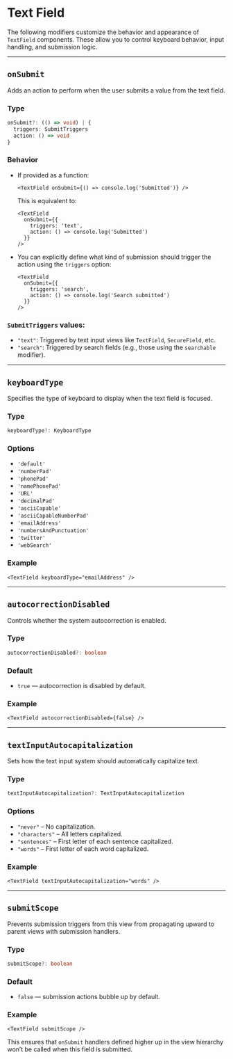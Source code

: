 # Text Field 

The following modifiers customize the behavior and appearance of `TextField` components. These allow you to control keyboard behavior, input handling, and submission logic.

---

## `onSubmit`

Adds an action to perform when the user submits a value from the text field.

### Type

```ts
onSubmit?: (() => void) | {
  triggers: SubmitTriggers
  action: () => void
}
```

### Behavior

* If provided as a function:

  ```tsx
  <TextField onSubmit={() => console.log('Submitted')} />
  ```

  This is equivalent to:

  ```tsx
  <TextField
    onSubmit={{
      triggers: 'text',
      action: () => console.log('Submitted')
    }}
  />
  ```

* You can explicitly define what kind of submission should trigger the action using the `triggers` option:

  ```tsx
  <TextField
    onSubmit={{
      triggers: 'search',
      action: () => console.log('Search submitted')
    }}
  />
  ```

### `SubmitTriggers` values:

* `"text"`: Triggered by text input views like `TextField`, `SecureField`, etc.
* `"search"`: Triggered by search fields (e.g., those using the `searchable` modifier).

---

## `keyboardType`

Specifies the type of keyboard to display when the text field is focused.

### Type

```ts
keyboardType?: KeyboardType
```

### Options

* `'default'`
* `'numberPad'`
* `'phonePad'`
* `'namePhonePad'`
* `'URL'`
* `'decimalPad'`
* `'asciiCapable'`
* `'asciiCapableNumberPad'`
* `'emailAddress'`
* `'numbersAndPunctuation'`
* `'twitter'`
* `'webSearch'`

### Example

```tsx
<TextField keyboardType="emailAddress" />
```

---

## `autocorrectionDisabled`

Controls whether the system autocorrection is enabled.

### Type

```ts
autocorrectionDisabled?: boolean
```

### Default

* `true` — autocorrection is disabled by default.

### Example

```tsx
<TextField autocorrectionDisabled={false} />
```

---

## `textInputAutocapitalization`

Sets how the text input system should automatically capitalize text.

### Type

```ts
textInputAutocapitalization?: TextInputAutocapitalization
```

### Options

* `"never"` – No capitalization.
* `"characters"` – All letters capitalized.
* `"sentences"` – First letter of each sentence capitalized.
* `"words"` – First letter of each word capitalized.

### Example

```tsx
<TextField textInputAutocapitalization="words" />
```

---

## `submitScope`

Prevents submission triggers from this view from propagating upward to parent views with submission handlers.

### Type

```ts
submitScope?: boolean
```

### Default

* `false` — submission actions bubble up by default.

### Example

```tsx
<TextField submitScope />
```

This ensures that `onSubmit` handlers defined higher up in the view hierarchy won’t be called when this field is submitted.
